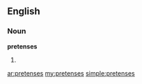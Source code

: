 ==English==
===Noun===
'''pretenses'''
# {{plural of|[[pretense]]}}

[[ar:pretenses]]
[[my:pretenses]]
[[simple:pretenses]]